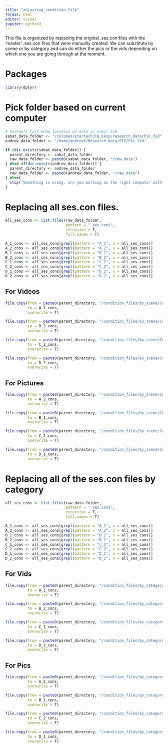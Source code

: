 ```yaml
---
title: "adjusting_condition_file"
format: html
editor: visual
jupyter: python3
---
```


This file is organized by replacing the original .ses.con files with the 'master' .ses.con files that were manually created. We can substitute by scene or by category and can do either the pics or the vids depending on which one you are going through at the moment.

# Packages

```r
library(dplyr)
```

# Pick folder based on current computer

```r
# Andrew's last know location of data in sabat lab
sabat_data_folder <- "/Volumes/startech3TB_bkup/research_data/Pic_Vid"
andrew_data_folder <- "/home/andrewf/Research_data/EEG/Pic_Vid"

if (dir.exists(sabat_data_folder)) {
  parent_directory <- sabat_data_folder
  raw_data_folder <- paste0(sabat_data_folder, "/raw_data")
} else if(dir.exists(andrew_data_folder)) {
  parent_directory <- andrew_data_folder
  raw_data_folder <- paste0(andrew_data_folder, "/raw_data")
} else{
  stop("Something is wrong, are you working on the right computer with access to the data")
}

```

# Replacing all ses.con files.

```r
all_ses_cons <- list.files(raw_data_folder,
                           pattern = ".ses.con$",
                           recursive = T, 
                           full.names = T)

A_1_cons <- all_ses_cons[grepl(pattern = "A_1", x = all_ses_cons)]
A_2_cons <- all_ses_cons[grepl(pattern = "A_2", x = all_ses_cons)]
B_1_cons <- all_ses_cons[grepl(pattern = "B_1", x = all_ses_cons)]
B_2_cons <- all_ses_cons[grepl(pattern = "B_2", x = all_ses_cons)]
C_1_cons <- all_ses_cons[grepl(pattern = "C_1", x = all_ses_cons)]
C_2_cons <- all_ses_cons[grepl(pattern = "C_2", x = all_ses_cons)]
D_1_cons <- all_ses_cons[grepl(pattern = "D_1", x = all_ses_cons)]
D_2_cons <- all_ses_cons[grepl(pattern = "D_2", x = all_ses_cons)]
```

## For Videos

```r
file.copy(from = paste0(parent_directory, "/condition_files/by_scene/Condition_A_1.f.ses.con"),
          to = A_1_cons,
          overwrite = T)

file.copy(from = paste0(parent_directory, "/condition_files/by_scene/Condition_B_2.f.ses.con"),
          to = B_2_cons,
          overwrite = T)

file.copy(from = paste0(parent_directory, "/condition_files/by_scene/Condition_C_1.f.ses.con"),
          to = C_1_cons,
          overwrite = T)

file.copy(from = paste0(parent_directory, "/condition_files/by_scene/Condition_D_2.f.ses.con"),
          to = D_2_cons,
          overwrite = T)
```

## For Pictures

```r
file.copy(from = paste0(parent_directory, "/condition_files/by_scene/Condition_A_2.f.ses.con"),
          to = A_2_cons,
          overwrite = T)

file.copy(from = paste0(parent_directory, "/condition_files/by_scene/Condition_B_1.f.ses.con"),
          to = B_1_cons,
          overwrite = T)

file.copy(from = paste0(parent_directory, "/condition_files/by_scene/Condition_C_2.f.ses.con"),
          to = C_2_cons,
          overwrite = T)

file.copy(from = paste0(parent_directory, "/condition_files/by_scene/Condition_D_1.f.ses.con"),
          to = D_1_cons,
          overwrite = T)
```

# Replacing all of the ses.con files by category

```r

all_ses_cons <- list.files(raw_data_folder,
                           pattern = ".ses.con$",
                           recursive = T, 
                           full.names = T)

A_1_cons <- all_ses_cons[grepl(pattern = "A_1", x = all_ses_cons)]
A_2_cons <- all_ses_cons[grepl(pattern = "A_2", x = all_ses_cons)]
B_1_cons <- all_ses_cons[grepl(pattern = "B_1", x = all_ses_cons)]
B_2_cons <- all_ses_cons[grepl(pattern = "B_2", x = all_ses_cons)]
C_1_cons <- all_ses_cons[grepl(pattern = "C_1", x = all_ses_cons)]
C_2_cons <- all_ses_cons[grepl(pattern = "C_2", x = all_ses_cons)]
D_1_cons <- all_ses_cons[grepl(pattern = "D_1", x = all_ses_cons)]
D_2_cons <- all_ses_cons[grepl(pattern = "D_2", x = all_ses_cons)]
```

## For Vids

```r
file.copy(from = paste0(parent_directory, "/condition_files/by_category/Condition_A_1.f.ses.con"),
          to = A_1_cons,
          overwrite = T)

file.copy(from = paste0(parent_directory, "/condition_files/by_category/Condition_B_2.f.ses.con"),
          to = B_2_cons,
          overwrite = T)

file.copy(from = paste0(parent_directory, "/condition_files/by_category/Condition_C_1.f.ses.con"),
          to = C_1_cons,
          overwrite = T)

file.copy(from = paste0(parent_directory, "/condition_files/by_category/Condition_D_2.f.ses.con"),
          to = D_2_cons,
          overwrite = T)


```

## For Pics

```r
file.copy(from = paste0(parent_directory, "/condition_files/by_category/Condition_A_2.f.ses.con"),
          to = A_2_cons,
          overwrite = T)

file.copy(from = paste0(parent_directory, "/condition_files/by_category/Condition_B_1.f.ses.con"),
          to = B_1_cons,
          overwrite = T)

file.copy(from = paste0(parent_directory, "/condition_files/by_category/Condition_C_2.f.ses.con"),
          to = C_2_cons,
          overwrite = T)

file.copy(from = paste0(parent_directory, "/condition_files/by_category/Condition_D_1.f.ses.con"),
          to = D_1_cons,
          overwrite = T)
```
